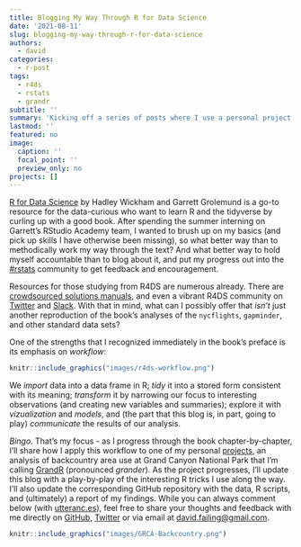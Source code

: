 ```yaml
---
title: Blogging My Way Through R for Data Science
date: '2021-08-11'
slug: blogging-my-way-through-r-for-data-science
authors:
  - david
categories:
  - r-post
tags:
  - r4ds
  - rstats
  - grandr
subtitle: ''
summary: 'Kicking off a series of posts where I use a personal project to frame my progress through R For Data Science.'
lastmod: ''
featured: no
image:
  caption: ''
  focal_point: ''
  preview_only: no
projects: []
---
```


[R for Data Science](https://r4ds.had.co.nz/) by Hadley Wickham and Garrett Grolemund is a go-to resource for the data-curious who want to learn R and the tidyverse by curling up with a good book. After spending the summer interning on Garrett's RStudio Academy team, I wanted to brush up on my basics (and pick up skills I have otherwise been missing), so what better way than to methodically work my way through the text? And what better way to hold myself accountable than to blog about it, and put my progress out into the [#rstats](https://twitter.com/hashtag/rstats) community to get feedback and encouragement.

Resources for those studying from R4DS are numerous already. There are [crowdsourced solutions manuals](https://jrnold.github.io/r4ds-exercise-solutions/), and even a vibrant R4DS community on [Twitter](https://twitter.com/R4DScommunity) and [Slack](https://www.rfordatasci.com/). With that in mind, what can I possibly offer that _isn't_ just another reproduction of the book's analyses of the `nycflights`, `gapminder`, and other standard data sets?

One of the strengths that I recognized immediately in the book's preface is its emphasis on _workflow_:

```r
knitr::include_graphics("images/r4ds-workflow.png")
```

We *import* data into a data frame in R; *tidy* it into a stored form consistent with its meaning; *transform* it by narrowing our focus to interesting observations (and creating new variables and summaries);  explore it with *vizualization* and *models*, and (the part that this blog is, in part, going to play) *communicate* the results of our analysis.

_Bingo_. That's my focus - as I progress through the book chapter-by-chapter, I'll share how I apply this workflow to one of my personal [projects](/projects), an analysis of backcountry area use at Grand Canyon National Park that I'm calling [GrandR](https://github.com/dfailing/GrandR) (pronounced _grander_). As the project progresses, I'll update this blog with a play-by-play of the interesting R tricks I use along the way. I'll also update the corresponding GitHub repository with the data, R scripts, and (ultimately) a report of my findings. While you can always comment below (with [utteranc.es](https://utteranc.es/)), feel free to share your thoughts and feedback with me directly on [GitHub](https://github.com/dfailing), [Twitter](https://twitter.com/david_failing) or via email at [david.failing@gmail.com](mailto:david.failing@gmail.com).

```r
knitr::include_graphics("images/GRCA-Backcountry.png")
```

<script src="https://utteranc.es/client.js"
        repo="dfailing/davidfailing.com"
        issue-term="title"
        label="Blog 💬"
        theme="github-light"
        crossorigin="anonymous"
        async>
</script>